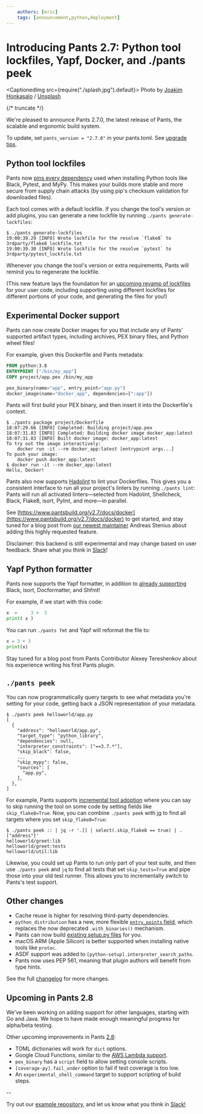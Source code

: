 ```yaml
---
    authors: [eric]
    tags: [announcement,python,deployment]
---
```


# Introducing Pants 2.7: Python tool lockfiles, Yapf, Docker, and ./pants peek

<CaptionedImg src={require("./splash.jpg").default}>
  Photo by [Joakim
  Honkasalo](https://unsplash.com/@jhonkasalo?utm_source=ghost&utm_medium=referral&utm_campaign=api-credit)
  /
  [Unsplash](https://unsplash.com/?utm_source=ghost&utm_medium=referral&utm_campaign=api-credit)
</CaptionedImg>

{/* truncate */}

We're pleased to announce Pants 2.7.0, the latest release of Pants, the scalable and ergonomic build system.

To update, set `pants_version = "2.7.0"` in your pants.toml. See [upgrade tips](https://www.pantsbuild.org/docs/upgrade-tips).

## Python tool lockfiles

Pants now [pins every dependency](https://www.pantsbuild.org/v2.7/docs/python-third-party-dependencies#tool-lockfiles) used when installing Python tools like Black, Pytest, and MyPy. This makes your builds more stable and more secure from supply chain attacks (by using pip's checksum validation for downloaded files).

Each tool comes with a default lockfile. If you change the tool's version or add plugins, you can generate a new lockfile by running `./pants generate-lockfiles`:

```shell-session
$ ./pants generate-lockfiles
19:00:39.29 [INFO] Wrote lockfile for the resolve `flake8` to 3rdparty/flake8_lockfile.txt
19:00:39.30 [INFO] Wrote lockfile for the resolve `pytest` to 3rdparty/pytest_lockfile.txt
```

Whenever you change the tool's version or extra requirements, Pants will remind you to regenerate the lockfile.

(This new feature lays the foundation for an [upcoming revamp of lockfiles](https://github.com/pantsbuild/pants/issues/12314) for your user code, including supporting using different lockfiles for different portions of your code, and generating the files for you!)

## Experimental Docker support

Pants can now create Docker images for you that include any of Pants' supported artifact types, including archives, PEX binary files, and Python wheel files!

For example, given this Dockerfile and Pants metadata:

```dockerfile title="project/Dockerfile"
FROM python:3.8
ENTRYPOINT ["/bin/my_app"]
COPY project/app.pex /bin/my_app
```

```python title="project/BUILD"
pex_binary(name="app", entry_point="app.py")
docker_image(name="docker_app", dependencies=[":app"])
```

Pants will first build your PEX binary, and then insert it into the Dockerfile's context.

```shell-session
$ ./pants package project/Dockerfile
18:07:29.66 [INFO] Completed: Building project/app.pex
18:07:31.83 [INFO] Completed: Building docker image docker_app:latest
18:07:31.83 [INFO] Built docker image: docker_app:latest
To try out the image interactively:
    docker run -it --rm docker_app:latest [entrypoint args...]
To push your image:
    docker push docker_app:latest
$ docker run -it --rm docker_app:latest
Hello, Docker!
```

Pants also now supports [Hadolint](https://github.com/hadolint/hadolint) to lint your Dockerfiles. This gives you a consistent interface to run all your project's linters by running `./pants lint`: Pants will run all activated linters—selected from Hadolint, Shellcheck, Black, Flake8, isort, Pylint, and more—in parallel.

See [https://www.pantsbuild.org/v2.7/docs/docker](https://www.pantsbuild.org/v2.7/docs/docker) to get started, and stay tuned for a blog post from [our newest maintainer](../2021-09-14-meet-our-newest-maintainer-andreas-stenius/index.mdx) Andreas Stenius about adding this highly requested feature.

Disclaimer: this backend is still experimental and may change based on user feedback. Share what you think in [Slack](https://www.pantsbuild.org/docs/getting-help)!

## Yapf Python formatter

Pants now supports the Yapf formatter, in addition to [already supporting](https://www.pantsbuild.org/v2.7/docs/python-linters-and-formatters) Black, isort, Docformatter, and Shfmt!

For example, if we start with this code:

```python
x  =     3 +  3
print( x )
```

You can run `./pants fmt` and Yapf will reformat the file to:

```python
x = 3 + 3
print(x)
```

Stay tuned for a blog post from Pants Contributor Alexey Tereshenkov about his experience writing his first Pants plugin.

## `./pants peek`

You can now programmatically query targets to see what metadata you're setting for your code, getting back a JSON representation of your metadata.

```shell-session
$ ./pants peek helloworld/app.py
[
  {
    "address": "helloworld/app.py",
    "target_type": "python_library",
    "dependencies": null,
    "interpreter_constraints": ["==3.7.*"],
    "skip_black": false,
    ...
    "skip_mypy": false,
    "sources": [
      "app.py",
    ],
  },
]
```

For example, Pants supports [incremental tool adoption](../2021-05-20-introducing-pants-2-5/index.mdx) where you can say to skip running the tool on some code by setting fields like `skip_flake8=True`. Now, you can combine `./pants peek` with [jq](https://stedolan.github.io/jq/) to find all targets where you set `skip_flake8=True`:

```shell-session
$ ./pants peek :: | jq -r '.[] | select(.skip_flake8 == true) | .["address"]'
helloworld/greet:lib
helloworld/greet:tests
helloworld/util:lib
```

Likewise, you could set up Pants to run only part of your test suite, and then use `./pants peek` and `jq` to find all tests that set `skip_tests=True` and pipe those into your old test runner. This allows you to incrementally switch to Pants's test support.

## Other changes

- Cache reuse is higher for resolving third-party dependencies.
- `python_distribution` has a new, more flexible [`entry_points` field](https://www.pantsbuild.org/v2.7/docs/python-distributions#using-a-generated-setuppy), which replaces the now deprecated `.with_binaries()` mechanism.
- Pants can now build [existing setup.py files](https://www.pantsbuild.org/v2.7/docs/python-distributions#using-an-existing-setuppy) for you.
- macOS ARM (Apple Silicon) is better supported when installing native tools like `protoc`.
- ASDF support was added to `[python-setup].interpreter_search_paths`.
- Pants now uses PEP 561, meaning that plugin authors will benefit from type hints.

See the full [changelog](https://github.com/pantsbuild/pants/blob/release_2.7.0/src/python/pants/notes/2.7.x.md) for more changes.

## Upcoming in Pants 2.8

We've been working on adding support for other languages, starting with Go and Java. We hope to have made enough meaningful progress for alpha/beta testing.

Other upcoming improvements in Pants [2.8](https://github.com/pantsbuild/pants/blob/main/docs/notes/2.8.x.md):

- TOML dictionaries will work for `dict` options.
- Google Cloud Functions, similar to the [AWS Lambda support](https://www.pantsbuild.org/v2.7/docs/awslambda-python).
- `pex_binary` has a `script` field to allow setting console scripts.
- `[coverage-py].fail_under` option to fail if test coverage is too low.
- An `experimental_shell_command` target to support scripting of build steps.

\--

Try out our [example repository](https://github.com/pantsbuild/example-python/), and let us know what you think in [Slack!](https://www.pantsbuild.org/docs/getting-help)
